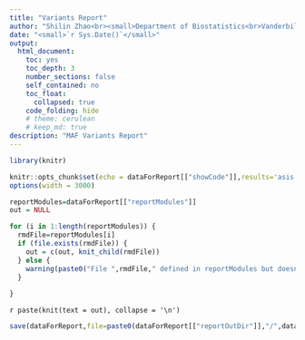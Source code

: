 ```yaml
---
title: "Variants Report"
author: "Shilin Zhao<br><small>Department of Biostatistics<br>Vanderbilt University School of Medicine</small>"
date: "<small>`r Sys.Date()`</small>"
output:
  html_document:
    toc: yes
    toc_depth: 3
    number_sections: false
    self_contained: no
    toc_float: 
      collapsed: true
    code_folding: hide
    # theme: cerulean
    # keep_md: true
description: "MAF Variants Report"
---
```


```r
library(knitr)

knitr::opts_chunk$set(echo = dataForReport[["showCode"]],results='asis')
options(width = 3000)

```


```r
reportModules=dataForReport[["reportModules"]]
out = NULL

for (i in 1:length(reportModules)) {
  rmdFile=reportModules[i]
  if (file.exists(rmdFile)) {
    out = c(out, knit_child(rmdFile))
  } else {
    warning(paste0("File ",rmdFile," defined in reportModules but doesn't exist."))
  }
  
}


```

`r paste(knit(text = out), collapse = '\n')`



```r
save(dataForReport,file=paste0(dataForReport[["reportOutDir"]],"/",dataForReport[["reportOut"]],".RData"))
```







